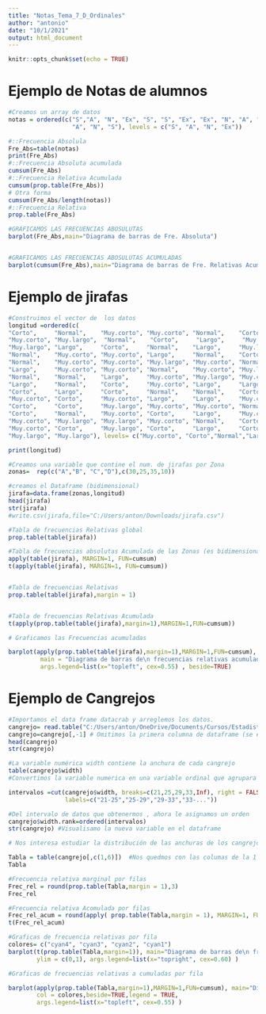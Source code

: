 ```yaml
---
title: "Notas_Tema_7_D_Ordinales"
author: "antonio"
date: "10/1/2021"
output: html_document
---
```


```r
knitr::opts_chunk$set(echo = TRUE)
```

# Ejemplo de Notas de alumnos

```r
#Creamos un array de datos
notas = ordered(c("S","A", "N", "Ex", "S", "S", "Ex", "Ex", "N", "A", "A", "A",
                  "A", "N", "S"), levels = c("S", "A", "N", "Ex"))

#::Frecuencia Absolula
Fre_Abs=table(notas)
print(Fre_Abs)
#::Frecuencia Absoluta acumulada
cumsum(Fre_Abs)
#::Frecuencia Relativa Acumulada 
cumsum(prop.table(Fre_Abs))
# Otra forma
cumsum(Fre_Abs/length(notas))
#::Frecuencia Relativa
prop.table(Fre_Abs)

#GRAFICAMOS LAS FRECUENCIAS ABOSULUTAS
barplot(Fre_Abs,main="Diagrama de barras de Fre. Absoluta")


#GRAFICAMOS LAS FRECUENCIAS ABOSULUTAS ACUMULADAS
barplot(cumsum(Fre_Abs),main="Diagrama de barras de Fre. Relativas Acumnuladas")

```

# Ejemplo de jirafas
```r

#Construimos el vector de  los datos
longitud =ordered(c(
"Corto",     "Normal",    "Muy.corto", "Muy.corto", "Normal",    "Corto",     "Largo",    
"Muy.corto", "Muy.largo",  "Normal",    "Corto",     "Largo",     "Muy.largo", "Largo",    
"Muy.largo", "Largo",     "Corto",     "Normal",    "Largo",     "Muy.largo", "Corto",    
"Normal",    "Muy.corto", "Muy.corto", "Largo",     "Normal",    "Corto",     "Muy.largo",
"Normal",    "Muy.corto", "Muy.corto", "Muy.largo", "Muy.corto", "Normal",    "Normal",   
"Largo",     "Muy.corto", "Muy.corto", "Normal",    "Muy.corto", "Muy.largo", "Largo",    
"Normal",    "Normal",    "Largo",     "Muy.corto", "Muy.largo", "Muy.corto", "Muy.corto",
"Largo",     "Normal",    "Corto",     "Muy.corto", "Largo",     "Largo",     "Muy.largo",
"Corto",     "Largo",     "Corto",     "Normal",    "Normal",    "Corto",     "Muy.largo",
"Muy.corto", "Corto",     "Muy.corto", "Largo",     "Largo",     "Muy.corto", "Normal",   
"Corto",     "Corto",     "Muy.largo", "Muy.corto", "Muy.corto", "Normal",    "Largo",    
"Corto",     "Normal",    "Muy.corto", "Corto",     "Largo",     "Muy.corto", "Corto",    
"Muy.corto", "Muy.largo", "Muy.largo", "Muy.corto", "Normal",    "Corto",     "Muy.largo",
"Muy.corto", "Corto",     "Muy.largo", "Corto",     "Largo",     "Corto",     "Corto",   
"Muy.largo", "Muy.largo"), levels= c("Muy.corto", "Corto","Normal","Largo","Muy.largo" ))

print(longitud)

#Creamos una variable que contine el num. de jirafas por Zona 
zonas=  rep(c("A","B", "C","D"),c(30,25,35,10))

#creamos el Dataframe (bidimensional)
jirafa=data.frame(zonas,longitud)
head(jirafa)
str(jirafa)
#write.csv(jirafa,file="C:/Users/anton/Downloads/jirafa.csv")

#Tabla de frecuencias Relativas global
prop.table(table(jirafa))

#Tabla de frecuencias absolutas Acumulada de las Zonas (es bidimensional por que tiene 2 columnas)
apply(table(jirafa), MARGIN=1, FUN=cumsum)
t(apply(table(jirafa), MARGIN=1, FUN=cumsum))


#Tabla de frecuencias Relativas
prop.table(table(jirafa),margin = 1)


#Tabla de frecuencias Relativas Acumulada
t(apply(prop.table(table(jirafa),margin=1),MARGIN=1,FUN=cumsum))

# Graficamos las Frecuencias acumuladas 

barplot(apply(prop.table(table(jirafa),margin=1),MARGIN=1,FUN=cumsum),
         main = "Diagrama de barras de\n frecuencias relativas acumuladas de longitudes por zonas",legend=TRUE,
         args.legend=list(x="topleft", cex=0.55) , beside=TRUE)

```

# Ejemplo de Cangrejos

```r
#Importamos el data frame datacrab y arreglemos los datos.
cangrejo= read.table("C:/Users/anton/OneDrive/Documents/Cursos/Estadistica descriptiva R y Python/Repositorio/curso_r_basico/data/datacrab.txt",header = TRUE);
cangrejo=cangrejo[,-1] # Omitimos la primera columna de dataframe (se elimmina el ID)
head(cangrejo)
str(cangrejo)

#La variable numérica width contiene la anchura de cada cangrejo
table(cangrejo$width)
#Convertimos la variable numerica en una variable ordinal que agrupara las medidas de los cangrejos

intervalos =cut(cangrejo$width, breaks=c(21,25,29,33,Inf), right = FALSE,
                labels=c("21-25","25-29","29-33","33-..."))

#Del intervalo de datos que obtenermos , ahora le asignamos un orden
cangrejo$width.rank=ordered(intervalos)
str(cangrejo) #Visualisamo la nueva variable en el dataframe

# Nos interesa estudiar la distribución de las anchuras de los cangrejos según el número de colores. Por lo tanto, vamos a calcular las tablas bidimensionales de frecuencais relativas y relativas acumuladas de los intervalos de las anchuras en cada nivel de color y las representaremos por medio de diagramas de barras.

Tabla = table(cangrejo[,c(1,6)])  #Nos quedmos con las columas de la 1 - 5
Tabla

#Frecuencia relativa marginal por filas 
Frec_rel = round(prop.table(Tabla,margin = 1),3)
Frec_rel

#Frecuencia relativa Acomulada por filas
Frec_rel_acum = round(apply( prop.table(Tabla,margin = 1), MARGIN=1, FUN= cumsum), 3)
t(Frec_rel_acum)

#Graficas de frecuencia relativas por fila
colores= c("cyan4", "cyan3", "cyan2", "cyan1")
barplot(t(prop.table(Tabla,margin=1)), main="Diagrama de barras de\n frecuencia relativas",col = colores,beside=TRUE,legend = TRUE,
        ylim = c(0,1), args.legend=list(x="topright", cex=0.60) )

#Graficas de frecuencias relativas a cumuladas por fila

barplot(apply(prop.table(Tabla,margin=1),MARGIN=1,FUN=cumsum), main="Diagrama de barras de\n frecuencias relativas acumuladas",
        col = colores,beside=TRUE,legend = TRUE,
        args.legend=list(x="topleft", cex=0.55) )
```

